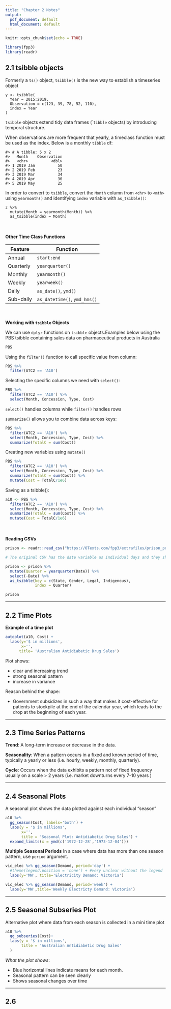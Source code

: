 ```yaml
---
title: "Chapter 2 Notes"
output:
  pdf_document: default
  html_document: default
---
```


```r
knitr::opts_chunk$set(echo = TRUE)

library(fpp3)
library(readr)
```
## 2.1 tsibble objects
Formerly a ```ts()``` object, ```tsibble()``` is the new way to establish a 
timeseries object 

```
y <- tsibble(
  Year = 2015:2019,
  Observation = c(123, 39, 78, 52, 110),
  index = Year
)
```
```tsibble``` objects extend tidy data frames (```tibble`` objects) by introducing
temporal structure.

When observations are more frequent that yearly, a timeclass function must be
used as the index. Below is a monthly `tibble` df:
```z
#> # A tibble: 5 x 2
#>   Month    Observation
#>   <chr>          <dbl>
#> 1 2019 Jan          50
#> 2 2019 Feb          23
#> 3 2019 Mar          34
#> 4 2019 Apr          30
#> 5 2019 May          25
```

In order to convert to `tsibble`, convert the `Month` column from `<chr>` to `<mth>`
using `yearmonth()` and identifying `index` variable with `as_tsibble()`:
```
z %>%
  mutate(Month = yearmonth(Month)) %>%
  as_tsibble(index = Month)
```


<br></br>
**Other Time Class Functions**

Feature|Function
-------|---------
|Annual  | `start:end`|
|Quarterly    | `yearquarter()`|
|Monthly      | `yearmonth()`|
|Weekly       | `yearweek()`|
|Daily        | `as_date()`, `ymd()`|
|Sub-daily    | `as_datetime()`, `ymd_hms()`|


<br></br>
**Working with `tsibble` Objects**

We can use `dplyr` functions on `tsibble` objects.Examples below using the PBS
tsibble containing sales data on pharmaceutical products in Australia
```r
PBS
```
Using the `filter()` function to call specific value from column:
```r
PBS %>%
  filter(ATC2 == 'A10')
```
Selecting the specific columns we need with `select()`:
```r
PBS %>%
  filter(ATC2 == 'A10') %>%
  select(Month, Concession, Type, Cost)

```
`select()` handles columns while `filter()` handles rows

`summarize()` allows you to combine data across keys:
```r
PBS %>%
  filter(ATC2 == 'A10') %>%
  select(Month, Concession, Type, Cost) %>%
  summarize(TotalC = sum(Cost))
```
Creating new variables using `mutate()`
```r
PBS %>%
  filter(ATC2 == 'A10') %>%
  select(Month, Concession, Type, Cost) %>%
  summarize(TotalC = sum(Cost)) %>%
  mutate(Cost = TotalC/1e6)
```
Saving as a tsibble():
```r
a10 <- PBS %>%
  filter(ATC2 == 'A10') %>%
  select(Month, Concession, Type, Cost) %>%
  summarize(TotalC = sum(Cost)) %>%
  mutate(Cost = TotalC/1e6)
```


<br></br>
**Reading CSVs**
```r
prison <- readr::read_csv("https://OTexts.com/fpp3/extrafiles/prison_population.csv")

# The original CSV has the date variable as individual days and they should be quarters

prison <- prison %>%
  mutate(Quarter = yearquarter(Date)) %>%
  select(-Date) %>%
  as_tsibble(key = c(State, Gender, Legal, Indigenous),
             index = Quarter)

prison
```


***


## 2.2 Time Plots

**Example of a time plot**
```r
autoplot(a10, Cost) +
  labs(y='$ in millions',
       x='',
      title= 'Australian Antidiabetic Drug Sales')
```

Plot shows:

* clear and increasing trend
* strong seasonal pattern
* increase in variance

Reason behind the shape:

* Government subsidizes in such a way that makes it cost-effective for 
patients to stockpile at the end of the calendar year, which leads to the 
drop at the beginning of each year.



  
***


## 2.3 Time Series Patterns

**Trend**: A long-term increase or decrease in the data.

**Seasonality**: When a pattern occurs in a fixed and known period of time, 
typically a yearly or less (i.e. hourly, weekly, monthly, quarterly).

**Cycle**: Occurs when the data exhibits a pattern not of fixed frequency usually
on a scale > 2 years (i.e. market downturns every 7-10 years ) 


***


## 2.4 Seasonal Plots
A seasonal plot shows the data plotted against each individual "season"
```r
a10 %>%
  gg_season(Cost, labels='both') +
  labs(y = '$ in millions',
       x='',
       title = 'Seasonal Plot: Antidiabetic Drug Sales') +
  expand_limits(x = ymd(c('1972-12-28','1973-12-04')))
```

**Multiple Seasonal Periods**
In a case where data has more than one season pattern, use `period` argument.
```r
vic_elec %>% gg_season(Demand, period='day') +
  #theme(legend.position = 'none') + #very unclear without the legend
  labs(y='MW', title='Electricity Demand: Victoria')
```
```r
vic_elec %>% gg_season(Demand, period='week') +
  labs(y='MW',title='Weekly Electricty Demand: Victoria')
```


***

## 2.5 Seasonal Subseries Plot 

Alternative plot where data from each season is collected in a mini time plot
```r
a10 %>%
  gg_subseries(Cost)+
  labs(y = '$ in millions',
       title = 'Australian Antidiabetic Drug Sales'
  )
```

*What the plot shows*:

* Blue horizontal lines indicate means for each month. 
* Seasonal pattern can be seen clearly
* Shows seasonal changes over time


***

## 2.6 